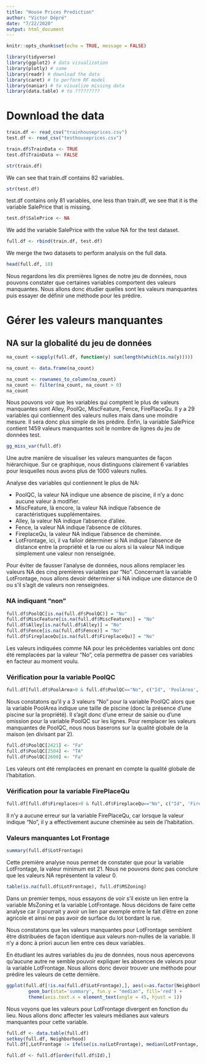 ```yaml
---
title: "House Prices Prediction"
author: "Victor Dépré"
date: "7/22/2020"
output: html_document
---
```


```r
knitr::opts_chunk$set(echo = TRUE, message = FALSE)
```

```r
library(tidyverse)
library(ggplot2) # data visualization
library(plotly) # same
library(readr) # download the data
library(caret) # to perform RF model
library(naniar) # to visualize missing data
library(data.table) # to ?????????
```

# Download the data

```r
train.df <- read_csv("trainhouseprices.csv")
test.df <- read_csv("testhouseprices.csv")

train.df$TrainData <- TRUE
test.df$TrainData <- FALSE
```

```r
str(train.df)
```

We can see that train.df contains 82 variables.

```r
str(test.df)
```

test.df contains only 81 variables, one less than train.df, we see that it is the variable SalePrice that is missing.

```r
test.df$SalePrice <- NA
```

We add the variable SalePrice with the value NA for the test dataset.

```r
full.df <- rbind(train.df, test.df)
```

We merge the two datasets to perform analysis on the full data.

```r
head(full.df, 10)
```

Nous regardons les dix premières lignes de notre jeu de données, nous pouvons constater que certaines variables comportent des valeurs manquantes. Nous allons donc étudier quelles sont les valeurs manquantes puis essayer de définir une méthode pour les prédire.

# Gérer les valeurs manquantes

## NA sur la globalité du jeu de données

```r
na_count <-sapply(full.df, function(y) sum(length(which(is.na(y)))))

na_count <- data.frame(na_count)

na_count <- rownames_to_column(na_count)
na_count <- filter(na_count, na_count > 0)
na_count
```

Nous pouvons voir que les variables qui comptent le plus de valeurs manquantes sont Alley, PoolQc, MiscFeature, Fence, FirePlaceQu. Il y a 29 variables qui contiennent des valeurs nulles mais dans une moindre mesure. Il sera donc plus simple de les prédire. Enfin, la variable SalePrice contient 1459 valeurs manquantes soit le nombre de lignes du jeu de données test.

```r
gg_miss_var(full.df)
```

Une autre manière de visualiser les valeurs manquantes de façon hiérarchique. Sur ce graphique, nous distinguons clairement 6 variables pour lesquelles nous avons plus de 1000 valeurs nulles.

Analyse des variables qui contiennent le plus de NA:

+ PoolQC, la valeur NA indique une absence de piscine, il n'y a donc aucune valeur à modifier.
+ MiscFeature, là encore, la valeur NA indique l'absence de caractéristiques supplémentaires.
+ Alley, la valeur NA indique l'absence d'allée.
+ Fence, la valeur NA indique l'absence de clôtures.
+ FireplaceQu, la valeur NA indique l'absence de cheminée.
+ LotFrontage, ici, il va falloir déterminer si NA indique l'absence de distance entre la propriété et la rue ou alors si la valeur NA indique simplement une valeur non renseignée.

Pour éviter de fausser l'analyse de données, nous allons remplacer les valeurs NA des cinq premières variables par "No".
Concernant la variable LotFrontage, nous allons devoir déterminer si NA indique une distance de 0 ou s'il s'agit de valeurs non renseignées.

### NA indiquant "non"

```r
full.df$PoolQC[is.na(full.df$PoolQC)] = "No"
full.df$MiscFeature[is.na(full.df$MiscFeature)] = "No"
full.df$Alley[is.na(full.df$Alley)] = "No"
full.df$Fence[is.na(full.df$Fence)] = "No"
full.df$FireplaceQu[is.na(full.df$FireplaceQu)] = "No"
```

Les valeurs indiquées comme NA pour les précédentes variables ont donc été remplacées par la valeur "No", cela permettra de passer ces variables en facteur au moment voulu.

### Vérification pour la variable PoolQC

```r
full.df[full.df$PoolArea>0 & full.df$PoolQC=="No", c("Id", 'PoolArea', 'PoolQC', 'OverallQual')]
```

Nous constatons qu'il y a 3 valeurs "No" pour la variable PoolQC alors que la variable PoolArea indique une taille de piscine (donc la présence d'une piscine sur la propriété). Il s'agit donc d'une erreur de saisie ou d'une omission pour la variable PoolQC sur les lignes.
Pour remplacer les valeurs manquantes de PoolQC, nous nous baserons sur la qualité globale de la maison (en divisant par 2).

```r
full.df$PoolQC[2421] <- "Fa"
full.df$PoolQC[2504] <- "TA"
full.df$PoolQC[2600] <- "Fa"
```

Les valeurs ont été remplacées en prenant en compte la qualité globale de l'habitation.

### Vérification pour la variable FirePlaceQu

```r
full.df[full.df$Fireplaces>0 & full.df$FireplaceQu=="No", c("Id", 'Fireplaces', 'FireplaceQu')]
```

Il n'y a aucune erreur sur la variable FirePlaceQu, car lorsque la valeur indique "No", il y a effectivement aucune cheminée au sein de l'habitation.

### Valeurs manquantes Lot Frontage

```r
summary(full.df$LotFrontage)
```

Cette première analyse nous permet de constater que pour la variable LotFrontage, la valeur minimum est 21. Nous ne pouvons donc pas conclure que les valeurs NA représentent la valeur 0. 

```r
table(is.na(full.df$LotFrontage), full.df$MSZoning)
```

Dans un premier temps, nous essayons de voir s'il existe un lien entre la variable MsZoning et la variable LotFrontage. Nous décidons de faire cette analyse car il pourrait y avoir un lien par exemple entre le fait d'être en zone agricole et ainsi ne pas avoir de surface du lot bordant la rue. 

Nous constatons que les valeurs manquantes pour LotFrontage semblent être distribuées de façon identique aux valeurs non-nulles de la variable. Il n'y a donc à priori aucun lien entre ces deux variables.

En étudiant les autres variables du jeu de données, nous nous apercevons qu'aucune autre ne semble pouvoir expliquer les absences de valeurs pour la variable LotFrontage. Nous allons donc devoir trouver une méthode pour prédire les valeurs de cette dernière.

```r
ggplot(full.df[!is.na(full.df$LotFrontage),], aes(x=as.factor(Neighborhood), y=LotFrontage)) +
        geom_bar(stat='summary', fun.y = "median", fill='red') +
        theme(axis.text.x = element_text(angle = 45, hjust = 1))
```

Nous voyons que les valeurs pour LotFrontage divergent en fonction du lieu. Nous allons donc affecter les valeurs médianes aux valeurs manquantes pour cette variable.

```r
full.df <- data.table(full.df)
setkey(full.df, Neighborhood)
full.df[,LotFrontage := ifelse(is.na(LotFrontage), median(LotFrontage, na.rm=TRUE), LotFrontage), by=Neighborhood]

full.df <- full.df[order(full.df$Id),]
```



 








